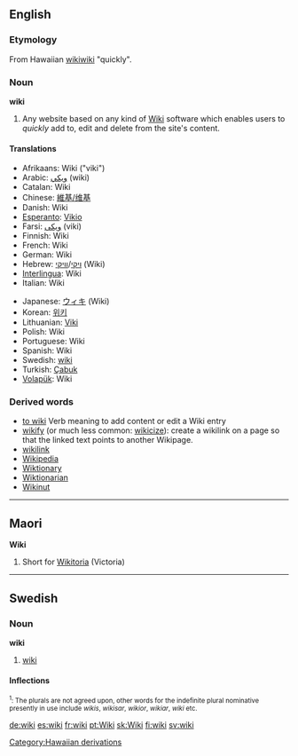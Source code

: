 ==English==
{{wikipedia}}
===Etymology===
From Hawaiian [[wikiwiki]] "quickly".

===Noun===
'''wiki'''
# Any website based on any kind of [[w:Wiki|Wiki]] software which enables users to ''quickly'' add to, edit and delete from the site's content.

==== Translations ====
{{top}}
*Afrikaans: Wiki ("viki")
*Arabic: [[ويكي]] (wiki)
*Catalan: Wiki
*Chinese: [[維基/维基]]
*Danish: Wiki
*[[Esperanto]]: [[Vikio]]
*Farsi: [[ویكی]] (viki)
*Finnish: Wiki
*French: Wiki
*German: Wiki
*Hebrew: [[ויקי]]/[[וויקי]] (Wiki)
*[[Interlingua]]: Wiki
*Italian: Wiki
{{mid}}
*Japanese: [[ウィキ]] (Wiki)
*Korean: [[위키]]
*Lithuanian: [[Viki]]
*Polish: Wiki
*Portuguese: Wiki
*Spanish: Wiki
*Swedish: [[#Swedish|wiki]]
*Turkish: [[Çabuk]]
*[[Volapük]]: Wiki
{{bottom}}

===Derived words===
* [[to wiki]] Verb meaning to add content or edit a Wiki entry
* [[wikify]] (or much less common: [[wikicize]]): create a wikilink on a page so that the linked text points to another Wikipage.
* [[wikilink]]
* [[Wikipedia]]
* [[Wiktionary]]
* [[Wiktionarian]]
* [[Wikinut]]

----

==Maori==
'''Wiki'''

# Short for [[Wikitoria]] (Victoria)

-----
==Swedish==
===Noun===
'''wiki'''

#[[#English|wiki]]

====Inflections====
{{sv-noun|gender=Common|wiki|wikin|wikier|wikierna|wikis|wikins|wikiers|wikiernas}}
<small><sup>1</sup>: The plurals are not agreed upon, other words for the indefinite plural nominative presently in use include ''wikis'', ''wikisar'', ''wikior'', ''wikiar'', ''wiki'' etc.</small>

[[Category:Hawaiian derivations]]

[[de:wiki]]
[[es:wiki]]
[[fr:wiki]]
[[pt:Wiki]]
[[sk:Wiki]]
[[fi:wiki]]
[[sv:wiki]]